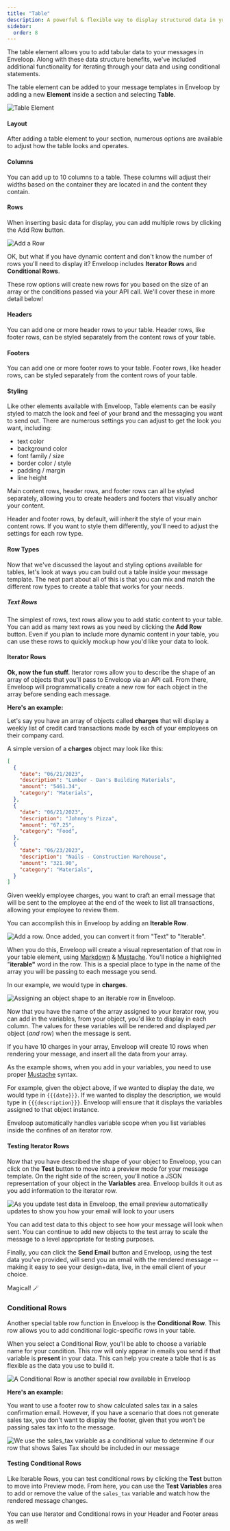 ```yaml
---
title: "Table"
description: A powerful & flexible way to display structured data in your messages.
sidebar:
  order: 8
---
```


The table element allows you to add tabular data to your messages in Enveloop. Along with these data structure benefits, we've included additional functionality for iterating through your data and using conditional statements.

The table element can be added to your message templates in Enveloop by adding a new **Element** inside a section and selecting **Table**.



![Table Element](/images/table-element-in-enveloop.png)

#### Layout

After adding a table element to your section, numerous options are available to adjust how the table looks and operates.

#### Columns

You can add up to 10 columns to a table. These columns will adjust their widths based on the container they are located in and the content they contain.

#### Rows

When inserting basic data for display, you can add multiple rows by clicking the Add Row button.

![Add a Row](/images/table-add-a-row-in-enveloop.png)

OK, but what if you have dynamic content and don't know the number of rows you'll need to display it? Enveloop includes **Iterator Rows** and **Conditional Rows**.

These row options will create new rows for you based on the size of an array or the conditions passed via your API call. We'll cover these in more detail below!

#### Headers

You can add one or more header rows to your table. Header rows, like footer rows, can be styled separately from the content rows of your table.

#### Footers

You can add one or more footer rows to your table. Footer rows, like header rows, can be styled separately from the content rows of your table.

#### Styling

Like other elements available with Enveloop, Table elements can be easily styled to match the look and feel of your brand and the messaging you want to send out. There are numerous settings you can adjust to get the look you want, including:

* text color
* background color
* font family / size
* border color / style
* padding / margin
* line height

Main content rows, header rows, and footer rows can all be styled separately, allowing you to create headers and footers that visually anchor your content.

Header and footer rows, by default, will inherit the style of your main content rows. If you want to style them differently, you'll need to adjust the settings for each row type.

#### Row Types

Now that we've discussed the layout and styling options available for tables, let's look at ways you can build out a table inside your message template. The neat part about all of this is that you can mix and match the different row types to create a table that works for your needs.

##### Text Rows

The simplest of rows, text rows allow you to add static content to your table. You can add as many text rows as you need by clicking the **Add Row** button. Even if you plan to include more dynamic content in your table, you can use these rows to quickly mockup how you'd like your data to look.

#### Iterator Rows

**Ok, now the fun stuff.** Iterator rows allow you to describe the shape of an array of objects that you'll pass to Enveloop via an API call. From there, Enveloop will programmatically create a new row for each object in the array before sending each message.

**Here's an example:**

Let's say you have an array of objects called **charges** that will display a weekly list of credit card transactions made by each of your employees on their company card.

A simple version of a **charges** object may look like this:

```json
[
  {
    "date": "06/21/2023",
    "description": "Lumber - Dan's Building Materials",
    "amount": "5461.34",
    "category": "Materials",
  },
  {
    "date": "06/21/2023",
    "description": "Johnny's Pizza",
    "amount": "67.25",
    "category": "Food",
  },
  {
    "date": "06/23/2023",
    "description": "Nails - Construction Warehouse",
    "amount": "321.90",
    "category": "Materials",
  }
]
```

Given weekly employee charges, you want to craft an email message that will be sent to the employee at the end of the week to list all transactions, allowing your employee to review them.

You can accomplish this in Enveloop by adding an **Iterable Row**.

![Add a row. Once added, you can convert it from "Text" to "Iterable".](/images/table-add-iterable-row-in-enveloop.png)

When you do this, Enveloop will create a visual representation of that row in your table element, using [Markdown](../markdown-for-formatting.md) & [Mustache](../mustache-for-dynamic-content.md). You'll notice a highlighted "**iterable"** word in the row. This is a special place to type in the name of the array you will be passing to each message you send.

In our example, we would type in **charges**.

![Assigning an object shape to an iterable row in Enveloop.](/images/fill-out-iterable-table.gif)

Now that you have the name of the array assigned to your iterator row, you can add in the variables, from your object, you'd like to display in each column. The values for these variables will be rendered and displayed _per_ object (_and_ row) when the message is sent.

If you have 10 charges in your array, Enveloop will create 10 rows when rendering your message, and insert all the data from your array.

As the example shows, when you add in your variables, you need to use proper [Mustache](../mustache-for-dynamic-content) syntax.

For example, given the object above, if we wanted to display the date, we would type in `{{{date}}}`. If we wanted to display the description, we would type in `{{{description}}}`. Enveloop will ensure that it displays the variables assigned to that object instance.

Enveloop automatically handles variable scope when you list variables inside the confines of an iterator row.&#x20;

#### Testing Iterator Rows

Now that you have described the shape of your object to Enveloop, you can click on the **Test** button to move into a preview mode for your message template. On the right side of the screen, you'll notice a JSON representation of your object in the **Variables** area. Enveloop builds it out as you add information to the iterator row.

![As you update test data in Enveloop, the email preview automatically updates to show you how your email will look to your users](/images/table-preview-dynamic-content.png)

You can add test data to this object to see how your message will look when sent. You can continue to add new objects to the test array to scale the message to a level appropriate for testing purposes.

Finally, you can click the **Send Email** button and Enveloop, using the test data you've provided, will send you an email with the rendered message -- making it easy to see your design+data, live, in the email client of your choice.

Magical! 🪄

### Conditional Rows

Another special table row function in Enveloop is the **Conditional Row**. This row allows you to add conditional logic-specific rows in your table.

When you select a Conditional Row, you'll be able to choose a variable name for your condition. This row will only appear in emails you send if that variable is **present** in your data. This can help you create a table that is as flexible as the data you use to build it.

![A Conditional Row is another special row available in Enveloop](/images/table-example-of-conditional-row-in-enveloop.png)

**Here's an example:**

You want to use a footer row to show calculated sales tax in a sales confirmation email. However, if you have a scenario that does not generate sales tax, you don't want to display the footer, given that you won't be passing sales tax info to the message.

![We use the sales_tax variable as a conditional value to determine if our row that shows Sales Tax should be included in our message](/images/table-use-a-conditional-row-in-enveloop.png)

#### Testing Conditional Rows

Like Iterable Rows, you can test conditional rows by clicking the **Test** button to move into Preview mode. From here, you can use the **Test Variables** area to add or remove the value of the `sales_tax` variable and watch how the rendered message changes.&#x20;

You can use Iterator and Conditional rows in your Header and Footer areas as well!
